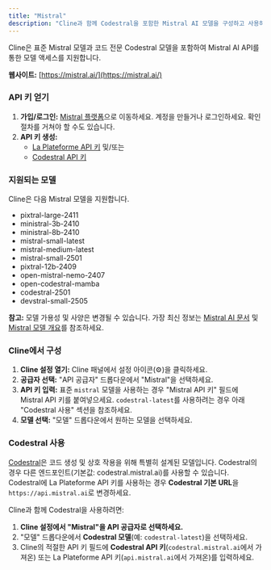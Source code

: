 ```yaml
---
title: "Mistral"
description: "Cline과 함께 Codestral을 포함한 Mistral AI 모델을 구성하고 사용하는 방법을 알아보세요. API 키 설정 및 모델 선택을 다룹니다."
---
```


Cline은 표준 Mistral 모델과 코드 전문 Codestral 모델을 포함하여 Mistral AI API를 통한 모델 액세스를 지원합니다.

**웹사이트:** [https://mistral.ai/](https://mistral.ai/)

### API 키 얻기

1.  **가입/로그인:** [Mistral 플랫폼](https://console.mistral.ai/)으로 이동하세요. 계정을 만들거나 로그인하세요. 확인 절차를 거쳐야 할 수도 있습니다.
2.  **API 키 생성:**
    -   [La Plateforme API 키](https://console.mistral.ai/api-keys/) 및/또는
    -   [Codestral API 키](https://console.mistral.ai/codestral)

### 지원되는 모델

Cline은 다음 Mistral 모델을 지원합니다.

-   pixtral-large-2411
-   ministral-3b-2410
-   ministral-8b-2410
-   mistral-small-latest
-   mistral-medium-latest
-   mistral-small-2501
-   pixtral-12b-2409
-   open-mistral-nemo-2407
-   open-codestral-mamba
-   codestral-2501
-   devstral-small-2505

**참고:** 모델 가용성 및 사양은 변경될 수 있습니다.
가장 최신 정보는 [Mistral AI 문서](https://docs.mistral.ai/api/) 및 [Mistral 모델 개요](https://docs.mistral.ai/getting-started/models/models_overview/)를 참조하세요.

### Cline에서 구성

1.  **Cline 설정 열기:** Cline 패널에서 설정 아이콘(⚙️)을 클릭하세요.
2.  **공급자 선택:** "API 공급자" 드롭다운에서 "Mistral"을 선택하세요.
3.  **API 키 입력:** 표준 `mistral` 모델을 사용하는 경우 "Mistral API 키" 필드에 Mistral API 키를 붙여넣으세요. `codestral-latest`를 사용하려는 경우 아래 "Codestral 사용" 섹션을 참조하세요.
4.  **모델 선택:** "모델" 드롭다운에서 원하는 모델을 선택하세요.

### Codestral 사용

[Codestral](https://docs.mistral.ai/capabilities/code_generation/)은 코드 생성 및 상호 작용을 위해 특별히 설계된 모델입니다.
Codestral의 경우 다른 엔드포인트(기본값: codestral.mistral.ai)를 사용할 수 있습니다.
Codestral에 La Plateforme API 키를 사용하는 경우 **Codestral 기본 URL**을 `https://api.mistral.ai`로 변경하세요.

Cline과 함께 Codestral을 사용하려면:

1.  **Cline 설정에서 "Mistral"을 API 공급자로 선택하세요.**
2.  "모델" 드롭다운에서 **Codestral 모델**(예: `codestral-latest`)을 선택하세요.
3.  Cline의 적절한 API 키 필드에 **Codestral API 키**(`codestral.mistral.ai`에서 가져온) 또는 La Plateforme API 키(`api.mistral.ai`에서 가져온)를 입력하세요.
